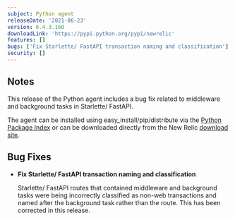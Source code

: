 ```yaml
---
subject: Python agent
releaseDate: '2021-06-23'
version: 6.4.3.160
downloadLink: 'https://pypi.python.org/pypi/newrelic'
features: []
bugs: ['Fix Starlette/ FastAPI transaction naming and classification']
security: []
---
```


## Notes

This release of the Python agent includes a bug fix related to middleware and background tasks in Starlette/ FastAPI.

The agent can be installed using easy_install/pip/distribute via the [Python Package Index](https://pypi.python.org/pypi/newrelic) or can be downloaded directly from the New Relic [download site](http://download.newrelic.com/python_agent/release).

## Bug Fixes

* **Fix Starlette/ FastAPI transaction naming and classification**

  Starlette/ FastAPI routes that contained middleware and background tasks were being incorrectly classified as non-web transactions and named after the background task rather than the route. This has been corrected in this release.
